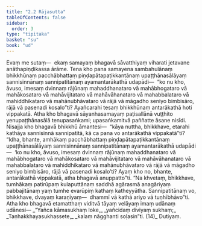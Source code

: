 ```yaml
---
title: "2.2 Rājasutta"
tableOfContents: false
sidebar:
  order: 3
type: "tipitaka"
basket: "su"
book: "ud"
---
```



<DynamicBreadcrumb />

<Division number="12" book="ud">

<Paragraph number="78" book="ud">
Evaṃ me sutaṃ—  ekaṃ samayaṃ bhagavā sāvatthiyaṃ viharati jetavane anāthapiṇḍikassa ārāme. Tena kho pana samayena sambahulānaṃ bhikkhūnaṃ pacchābhattaṃ piṇḍapātapaṭikkantānaṃ upaṭṭhānasālāyaṃ sannisinnānaṃ sannipatitānaṃ ayamantarākathā udapādi—  “ko nu kho, āvuso, imesaṃ dvinnaṃ rājūnaṃ mahaddhanataro vā mahābhogataro vā mahākosataro vā mahāvijitataro vā mahāvāhanataro vā mahabbalataro vā mahiddhikataro vā mahānubhāvataro vā rājā vā māgadho seniyo bimbisāro, rājā vā pasenadi kosalo”ti? Ayañcarahi tesaṃ bhikkhūnaṃ antarākathā hoti vippakatā.
</Paragraph>

<Paragraph number="79" book="ud">
Atha kho bhagavā sāyanhasamayaṃ paṭisallānā vuṭṭhito yenupaṭṭhānasālā tenupasaṅkami; upasaṅkamitvā paññatte āsane nisīdi. Nisajja kho bhagavā bhikkhū āmantesi—  “kāya nuttha, bhikkhave, etarahi kathāya sannisinnā sannipatitā, kā ca pana vo antarākathā vippakatā”ti?
</Paragraph>

<Paragraph number="80" book="ud">
“Idha, bhante, amhākaṃ pacchābhattaṃ piṇḍapātapaṭikkantānaṃ upaṭṭhānasālāyaṃ sannisinnānaṃ sannipatitānaṃ ayamantarākathā udapādi—  ‘ko nu kho, āvuso, imesaṃ dvinnaṃ rājūnaṃ mahaddhanataro vā mahābhogataro vā mahākosataro vā mahāvijitataro vā mahāvāhanataro vā mahabbalataro vā mahiddhikataro vā mahānubhāvataro vā rājā vā māgadho seniyo bimbisāro, rājā vā pasenadi kosalo’ti? Ayaṃ kho no, bhante, antarākathā vippakatā, atha bhagavā anuppatto”ti.
</Paragraph>

<Paragraph number="81" book="ud">
“Na khvetaṃ, bhikkhave, tumhākaṃ patirūpaṃ kulaputtānaṃ saddhā agārasmā anagāriyaṃ pabbajitānaṃ yaṃ tumhe evarūpiṃ kathaṃ katheyyātha. Sannipatitānaṃ vo, bhikkhave, dvayaṃ karaṇīyaṃ—  dhammī vā kathā ariyo vā tuṇhībhāvo”ti.
</Paragraph>

<Paragraph number="82" book="ud">
Atha kho bhagavā etamatthaṃ viditvā tāyaṃ velāyaṃ imaṃ udānaṃ udānesi—
</Paragraph>

<Paragraph number="83" type="verses" book="ud">
_“Yañca kāmasukhaṃ loke,_  
_yañcidaṃ diviyaṃ sukhaṃ;_  
_Taṇhakkhayasukhassete,_  
_kalaṃ nāgghanti soḷasin”ti. (14)_  


</Paragraph>
</Division>

<Paragraph number="84" type="center" book="ud">
Dutiyaṃ.
</Paragraph>